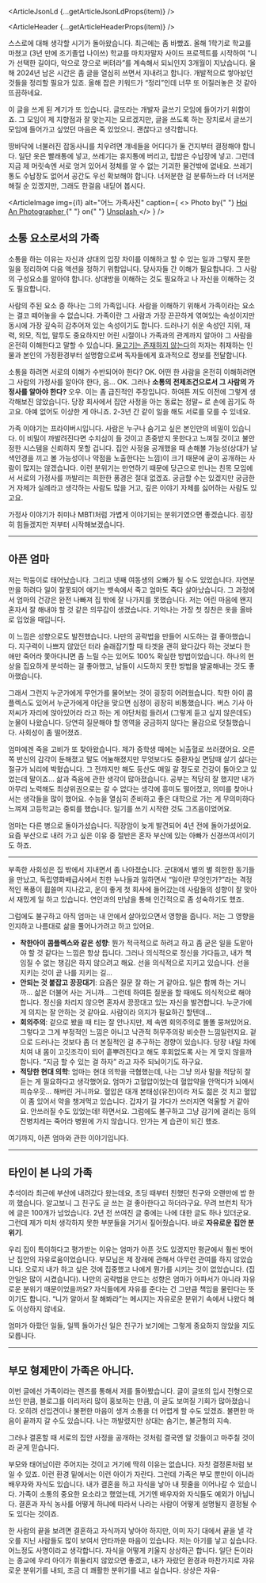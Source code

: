 

<ArticleJsonLd {...getArticleJsonLdProps(item)} />

<ArticleHeader {...getArticleHeaderProps(item)} />

스스로에 대해 생각할 시기가 돌아왔습니다. 최근에는 좀 바빴죠. 올해 1학기로 학교를 마쳤고 (3년 만에 조기졸업 나이쓰) 학교를 마치자말자 사이드 프로젝트를 시작하여 “니가 선택한 길이다, 악으로 깡으로 버텨라”를 계속해서 되뇌인지 3개월이 지났습니다. 올해 2024년 남은 시간은 좀 글을 열심히 쓰면서 지내려고 합니다. 개발적으로 쌓아놨던 것들을 정리할 필요가 있죠. 올해 잡은 키워드가 “정리”인데 너무 또 어질러놓은 것 같아 뜨끔하네요.

이 글을 쓰게 된 계기가 또 있습니다. 글또라는 개발자 글쓰기 모임에 들어가기 위함이죠. 그 모임이 제 지향점과 잘 맞는지는 모르겠지만, 글을 쓰도록 하는 장치로서 글쓰기 모임에 들어가고 싶었던 마음은 죽 있었으니. 괜찮다고 생각합니다.

땅바닥에 너불러진 잡동사니를 치우려면 걔네들을 어디다가 둘 건지부터 결정해야 합니다. 일단 옷은 빨래통에 넣고, 쓰레기는 휴지통에 버리고, 립밤은 수납장에 넣고. 그런데 지금 제 머릿속엔 서로 엉겨 있어서 정체를 알 수 없는 기괴한 물건밖에 없네요. 쓰레기통도 수납장도 없어서 공간도 우선 확보해야 합니다. 너저분한 걸 분류하느라 더 너저분해질 순 있겠지만, 그래도 한걸음 내딛어 봅시다.

<ArticleImage
  img={i1}
  alt="어느 가족사진"
  caption={
    <>
      Photo by{" "}
      <a href="https://unsplash.com/@ruxat?utm_content=creditCopyText&utm_medium=referral&utm_source=unsplash">
        Hoi An Photographer
      </a>{" "}
      on{" "}
      <a href="https://unsplash.com/photos/a-group-of-people-posing-for-a-photo-in-front-of-a-wood-door-AILAeiIBrBg?utm_content=creditCopyText&utm_medium=referral&utm_source=unsplash">
        Unsplash
      </a>
    </>
  }
/>

## 소통 요소로서의 가족

소통을 하는 이유는 자신과 상대의 입장 차이를 이해하고 할 수 있는 일과 그렇지 못한 일을 정리하여 다음 액션을 정하기 위함입니다. 당사자들 간 이해가 필요합니다. 그 사람의 구성요소를 알아야 합니다. 상대방을 이해하는 것도 필요하고 나 자신을 이해하는 것도 필요합니다.

사람의 주된 요소 중 하나는 그의 가족입니다. 사람을 이해하기 위해서 가족이라는 요소는 결코 떼어놓을 수 없습니다. 가족이란 그 사람과 가장 끈끈하게 엮여있는 속성이지만 동시에 가장 깊숙히 감추어져 있는 속성이기도 합니다. 드러나기 쉬운 속성인 지위, 재력, 외모, 직업, 말투도 중요하지만 어린 시절이나 가족과의 관계까지 알아야 그 사람을 온전히 이해한다고 말할 수 있습니다. [물고기는 존재하지 않는다](/article/2023-09/belief)의 저자는 취재하는 인물과 본인의 가정환경부터 설명함으로써 독자들에게 효과적으로 정보를 전달합니다.

소통을 하려면 서로의 이해가 수반되어야 한다? OK. 어떤 한 사람을 온전히 이해하려면 그 사람의 가정사를 알아야 한다, 음… OK. 그러나 **소통의 전제조건으로서 그 사람의 가정사를 알아야 한다?** 오우. 이는 좀 급진적인 주장입니다. 하여튼 저도 이전에 그렇게 생각해보진 않았습니다. 당장 회사에서 집안 사정을 아는 동료는 정말~ 로 손에 꼽기도 하고요. 아예 없어도 이상한 게 아니죠. 2-3년 간 같이 일을 해도 서로를 모를 수 있네요.

가족 이야기는 프라이버시입니다. 사람은 누구나 숨기고 싶은 본인만의 비밀이 있습니다. 이 비밀이 까발려진다면 수치심이 들 것이고 존중받지 못한다고 느껴질 것이고 불안정한 시스템을 신뢰하지 못할 겁니다. 집안 사정을 공개했을 때 손해볼 가능성(상대가 날 색안경을 끼고 볼 가능성이나 약점을 노출한다는 느낌)이 크기 때문에 굳이 공개하는 사람이 많지는 않겠습니다. 이런 분위기는 만연하기 때문에 당근으로 만나는 친목 모임에서 서로의 가정사를 까발리는 희한한 풍경은 절대 없겠죠. 궁금할 수는 있겠지만 궁금한 거 자체가 실례라고 생각하는 사람도 많을 거고, 깊은 이야기 자체를 싫어하는 사람도 있고요.

가정사 이야기가 취미나 MBTI처럼 가볍게 이야기되는 분위기였으면 좋겠습니다. 굉장히 힘들겠지만 저부터 시작해보겠습니다.

---

## 아픈 엄마

저는 막둥이로 태어났습니다. 그리고 넷째 여동생의 오빠가 될 수도 있었습니다. 자연분만을 하려다 일이 잘못되어 애기는 뱃속에서 죽고 엄마도 죽다 살아났습니다. 그 과정에서 엄마의 건강은 완전 나빠져 집 밖에 잘 나가지를 못했습니다. 저는 어린 마음에 왠지 혼자서 잘 해내야 할 것 같은 의무감이 생겼습니다. 기억나는 가장 첫 칭찬은 옷을 올바로 입었을 때입니다.

이 느낌은 성향으로도 발전했습니다. 나만의 공략법을 만들어 시도하는 걸 좋아했습니다. 지구력이 나쁘지 않았던 터라 술래잡기할 때 타겟을 괜히 왔다갔다 하는 것보다 한 애만 죽어라 쫓아다니면 좀 느릴 수는 있어도 100% 확실한 방법이었습니다. 하나의 현상을 집요하게 분석하는 걸 좋아했고, 남들이 시도하지 못한 방법을 발굴해내는 것도 좋아했습니다.

그래서 그런지 누군가에게 무언가를 물어보는 것이 굉장히 어려웠습니다. 착한 아이 콤플렉스도 있어서 누군가에게 야단을 맞으면 심정이 굉장히 비통했습니다. 버스 기사 아저씨가 자리에 앉아있어라 라고 하는 게 야단처럼 들려서 (그렇게 듣고 싶지 않은데도) 눈물이 나왔습니다. 당연히 질문해야 할 영역을 궁금하지 않다는 물감으로 덧칠했습니다. 사회성이 좀 떨어졌죠.

엄마에겐 죽을 고비가 또 찾아왔습니다. 제가 중학생 때에는 뇌출혈로 쓰러졌어요. 오른쪽 반신의 감각이 둔해졌고 말도 어눌해졌지만 무엇보다도 중환자실 면담때 살기 싫다는 절규가 뇌리에 박혔습니다. 그 전까지만 해도 등산도 매일 갈 정도로 건강이 돌아오고 있었는데 말이죠… 삶과 죽음에 관한 생각이 많아졌습니다. 공부는 적당히 잘 했지만 내가 아무리 노력해도 최상위권으로는 갈 수 없다는 생각에 흥미도 떨어졌고, 의미를 찾아나서는 생각들을 많이 했어요. 수능을 열심히 준비하고 좋은 대학으로 가는 게 무의미하다 느껴져 고등학교는 중퇴를 했습니다. 일기를 쓰기 시작한 것도 그즈음이었어요.

엄마는 다른 병으로 돌아가셨습니다. 직장암이 늦게 발견되어 4년 전에 돌아가셨어요. 요즘 부산으로 내려 가고 싶은 이유 중 절반은 혼자 부산에 있는 아빠가 신경쓰여서이기도 하죠.

---

부족한 사회성은 집 밖에서 지내면서 좀 나아졌습니다. 군대에서 별의 별 희한한 동기들을 만났고, 독립영화배급사에서 친한 누나들과 일하면서 “일이란 무엇인가?”라는 격정적인 폭풍이 휩쓸며 지나갔고, 운이 좋게 첫 회사에 들어갔는데 사람들의 성향이 잘 맞아서 재밌게 일 하고 있습니다. 연인과의 만남을 통해 인간적으로 좀 성숙하기도 했죠.

그럼에도 불구하고 아직 엄마는 내 안에서 살아있으면서 영향을 줍니다. 저는 그 영향을 인지하고 나름대로 삶을 풀어나가려고 하고 있어요.

- **착한아이 콤플렉스와 같은 성향**: 뭔가 적극적으로 하려고 하고 좀 굳은 일을 도맡아야 할 것 같다는 느낌은 항상 듭니다. 그러나 의식적으로 정신을 가다듬고, 내가 책임질 수 없는 챙김은 하지 않으려고 해요. 선을 의식적으로 지키고 있습니다. 선을 지키는 것이 곧 나를 지키는 길…
- **안되는 것 붙잡고 끙끙대기**: 요즘은 질문 잘 하는 거 같아요. 일은 함께 하는 거니까… 삶은 더불어 사는 거니까… 그런데 하여튼 질문을 할 때에도 의식적으로 해야 합니다. 정신을 차리지 않으면 혼자서 끙끙대고 있는 자신을 발견합니다. 누군가에게 의지는 잘 안하는 것 같아요. 사람이라 의지가 필요하긴 할텐데…
- **회의주의**: 겉으로 봤을 때 티는 잘 안나지만, 제 속엔 회의주의로 똘똘 뭉쳐있어요. 그렇다고 그게 부정적인 느낌은 아니고 낙관적 허무주의랑 비슷한 느낌일런지요. 겉으로 드러나는 것보다 좀 더 본질적인 걸 추구하는 경향이 있습니다. 당장 내일 차에 치여 내 몸이 고깃조각이 되어 흩뿌려진다고 해도 후회없도록 사는 게 맞지 않을까 합니다. “지금 할 수 있는 걸 하자” 라고 자주 되뇌이기도 하구요.
- **적당한 현대 의학**: 엄마는 현대 의학을 극혐했는데, 나는 그냥 의사 말을 적당히 잘 듣는 게 필요하다고 생각했어요. 엄마가 고혈압이었는데 혈압약을 안먹다가 뇌에서 피슈우웃… 해버린 거니까요. 혈압은 대개 본태성(유전)이라 저도 젊은 것 치고 혈압이 좀 있어서 약을 챙겨먹고 있습니다. 갑자기 길 가다가 쓰러지면 억울할 거 같아요. 안쓰러질 수도 있었는데! 하면서요. 그럼에도 불구하고 그냥 감기에 걸리는 등의 잔병치레는 죽어라 병원에 가지 않습니다. 안가는 게 습관이 되긴 했죠.

여기까지, 아픈 엄마와 관한 이야기입니다.

---

## 타인이 본 나의 가족

추석이라 최근에 부산에 내려갔다 왔는데요, 초딩 때부터 친했던 친구와 오랜만에 밥 한끼 했습니다. 알고보니 그 친구도 글 쓰는 걸 좋아한다고 하더라구요. 무려 브런치 작가에 글은 100개가 넘었습니다. 2년 전 쓰여진 글 중에는 나에 대한 글도 하나 있더군요. 그런데 제가 미처 생각하지 못한 부분들을 거기서 짚어줬습니다. 바로 **자유로운 집안 분위기**.

우리 집이 특이하다고 평가받는 이유는 엄마가 아픈 것도 있겠지만 평균에서 훨씬 벗어난 집안의 자유로움이었습니다. 부모님은 제 장래에 관해서 아무런 관여를 하지 않았습니다. 오로지 내가 하고 싶은 것에 집중했고 나에게 뭔가를 시키는 것이 없었습니다. (집안일은 많이 시켰습니다). 나만의 공략법을 만드는 성향은 엄마가 아파서가 아니라 자유로운 분위기 때문이었을까요? 자식들에게 자유를 준다는 건 그만큼 책임을 물린다는 뜻이기도 합니다. “니가 알아서 잘 해봐라”는 메시지는 자유로운 분위기 속에서 나왔다 해도 이상하지 않네요.

엄마가 아팠던 일들, 일찍 돌아가신 일은 친구가 보기에는 그렇게 중요하지 않았을 지도 모릅니다.

---

## 부모 형제만이 가족은 아니다.

이번 글에선 가족이라는 렌즈를 통해서 저를 돌아봤습니다. 글이 글또의 입시 전형으로 쓰인 만큼, 블로그를 이리저리 많이 홍보하는 만큼, 이 글도 보여질 기회가 많아졌습니다. 오히려 선입견이나 불편한 마음이 생겨 소통을 더 어렵게 할 수도 있겠죠. 불편한 마음이 끝까지 갈 수도 있습니다. 나는 까발렸지만 상대는 숨기는, 불균형의 지속.

그러나 결혼할 때 서로의 집안 사정을 공개하는 것처럼 결국엔 알 것들이고 마주칠 것이라 굳게 믿습니다.

부모와 태어남이란 주어지는 것이고 거기에 딱히 이유는 없습니다. 자칫 결정론처럼 보일 수 있죠. 이런 환경 밑에서는 이런 아이가 자란다. 그런데 가족은 부모 뿐만이 아니라 배우자와 자식도 있습니다. 내가 결혼을 하고 자식을 낳아 내 핏줄을 이어나갈 수 있습니다. 가족이 소통의 중요한 요소라고 했었는데, 거기엔 배우자와 자식들도 예외가 아닙니다. 결혼과 자식 농사를 어떻게 하냐에 따라서 나라는 사람이 어떻게 설명될지 결정될 수도 있다는 것이죠.

한 사람의 끝을 보려면 결혼하고 자식까지 낳아야 하지만, 이미 자기 대에서 끝을 낼 각오를 지닌 사람들도 많이 보여서 안타까운 마음이 있습니다. 저는 아기를 낳고 싶습니다. 어느정도 사명이라고 생각합니다. 자식을 어떻게 키울지 상상하곤 합니다. 일단 돈이라는 종교에 우리 아이가 휘둘리지 않았으면 좋겠고, 내가 자랐던 환경과 마찬가지로 자유로운 분위기를 내되, 조금 더 쾌활한 분위기를 내고 싶습니다. 상상은 자유-
